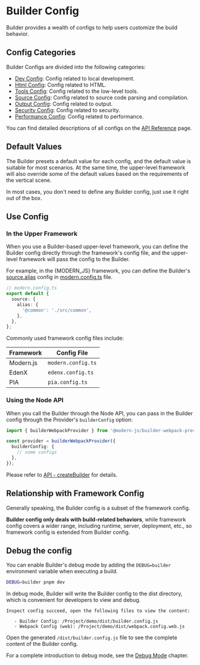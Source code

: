 # Builder Config

Builder provides a wealth of configs to help users customize the build behavior.

## Config Categories

Builder Configs are divided into the following categories:

- [Dev Config](/api/config-dev.html): Config related to local development.
- [Html Config](/api/config-html.html): Config related to HTML.
- [Tools Config](/api/config-tools.html): Config related to the low-level tools.
- [Source Config](/api/config-source.html): Config related to source code parsing and compilation.
- [Output Config](/api/config-output.html): Config related to output.
- [Security Config](/api/config-security.html): Config related to security.
- [Performance Config](/api/config-performance.html): Config related to performance.

You can find detailed descriptions of all configs on the [API Reference](/en/api/) page.

## Default Values

The Builder presets a default value for each config, and the default value is suitable for most scenarios. At the same time, the upper-level framework will also override some of the default values based on the requirements of the vertical scene.

In most cases, you don't need to define any Builder config, just use it right out of the box.

## Use Config

### In the Upper Framework

When you use a Builder-based upper-level framework, you can define the Builder config directly through the framework's config file, and the upper-level framework will pass the config to the Builder.

For example, in the {MODERN_JS} framework, you can define the Builder's [source.alias](/en/api/config-source.html#sourcealias) config in [modern.config.ts](https://modernjs.dev/docs/apis/app/config/usage) file.

```ts
// modern.config.ts
export default {
  source: {
    alias: {
      '@common': './src/common',
    },
  },
};
```

Commonly used framework config files include:

| Framework | Config File        |
| --------- | ------------------ |
| Modern.js | `modern.config.ts` |
| EdenX     | `edenx.config.ts`  |
| PIA       | `pia.config.ts`    |

### Using the Node API

When you call the Builder through the Node API, you can pass in the Builder config through the Provider's `builderConfig` option:

```ts
import { builderWebpackProvider } from '@modern-js/builder-webpack-provider';

const provider = builderWebpackProvider({
  builderConfig: {
    // some configs
  },
});
```

Please refer to [API - createBuilder](/en/api/builder-core.html#createbuilder) for details.

## Relationship with Framework Config

Generally speaking, the Builder config is a subset of the framework config.

**Builder config only deals with build-related behaviors**, while framework config covers a wider range, including runtime, server, deployment, etc., so framework config is extended from Builder config.

## Debug the config

You can enable Builder's debug mode by adding the `DEBUG=builder` environment variable when executing a build.

```bash
DEBUG=builder pnpm dev
```

In debug mode, Builder will write the Builder config to the dist directory, which is convenient for developers to view and debug.

```
Inspect config succeed, open the following files to view the content:

   - Builder Config: /Project/demo/dist/builder.config.js
   - Webpack Config (web): /Project/demo/dist/webpack.config.web.js
```

Open the generated `/dist/builder.config.js` file to see the complete content of the Builder config.

For a complete introduction to debug mode, see the [Debug Mode](/guide/debug/debug-mode.html) chapter.
